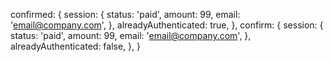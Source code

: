 
  confirmed: {
    session: {
      status: 'paid',
      amount: 99,
      email: 'email@company.com',
    },
    alreadyAuthenticated: true,
  },
  confirm: {
    session: {
      status: 'paid',
      amount: 99,
      email: 'email@company.com',
    },
    alreadyAuthenticated: false,
  },
}

<Meta title="Components/Purchase/Welcome" />

<Canvas>
  <Story name="Email Confirmed">
    <div className="p-5 dark:bg-gray-900 bg-gray-50 min-h-screen w-full flex flex-col items-center justify-start lg:pt-32 sm:pt-24 pt-16">
      <ConfirmMembership {...data.confirmed} />
    </div>
  </Story>
  <Story name="Confirm Email">
    <div className="p-5 dark:bg-gray-900 bg-gray-50 min-h-screen w-full flex flex-col items-center justify-start  lg:pt-32 sm:pt-24 pt-16">
      <ConfirmMembership {...data.confirm} />
    </div>
  </Story>
</Canvas>
